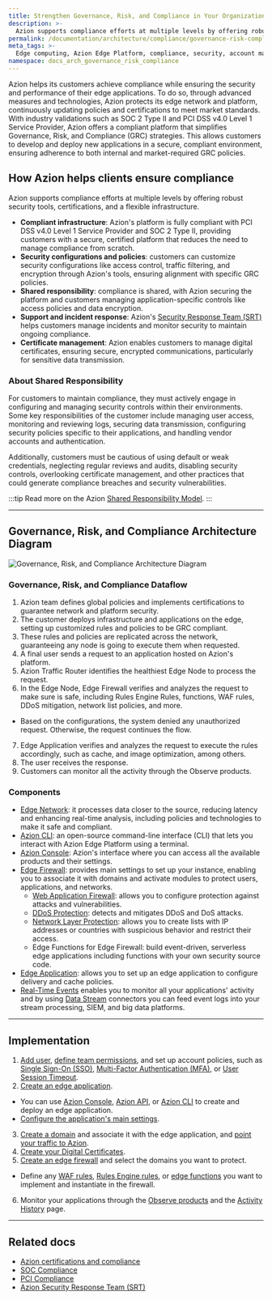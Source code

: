 ```yaml
---
title: Strengthen Governance, Risk, and Compliance in Your Organization
description: >-
  Azion supports compliance efforts at multiple levels by offering robust security tools, certifications, and a flexible infrastructure.
permalink: /documentation/architecture/compliance/governance-risk-compliance/
meta_tags: >-
  Edge computing, Azion Edge Platform, compliance, security, account management and policies, Shared Responsibility Model
namespace: docs_arch_governance_risk_compliance
---
```


Azion helps its customers achieve compliance while ensuring the security and performance of their edge applications. To do so, through advanced measures and technologies, Azion protects its edge network and platform, continuously updating policies and certifications to meet market standards. With industry validations such as SOC 2 Type II and PCI DSS v4.0 Level 1 Service Provider, Azion offers a compliant platform that simplifies Governance, Risk, and Compliance (GRC) strategies. This allows customers to develop and deploy new applications in a secure, compliant environment, ensuring adherence to both internal and market-required GRC policies.

## How Azion helps clients ensure compliance

Azion supports compliance efforts at multiple levels by offering robust security tools, certifications, and a flexible infrastructure.

- **Compliant infrastructure**: Azion's platform is fully compliant with PCI DSS v4.0 Level 1 Service Provider and SOC 2 Type II, providing customers with a secure, certified platform that reduces the need to manage compliance from scratch.
- **Security configurations and policies**: customers can customize security configurations like access control, traffic filtering, and encryption through Azion's tools, ensuring alignment with specific GRC policies.
- **Shared responsibility**: compliance is shared, with Azion securing the platform and customers managing application-specific controls like access policies and data encryption.
- **Support and incident response**: Azion's [Security Response Team (SRT)](/en/documentation/services/security-response-team/) helps customers manage incidents and monitor security to maintain ongoing compliance.
- **Certificate management**: Azion enables customers to manage digital certificates, ensuring secure, encrypted communications, particularly for sensitive data transmission.

### About Shared Responsibility

For customers to maintain compliance, they must actively engage in configuring and managing security controls within their environments. Some key responsibilities of the customer include managing user access, monitoring and reviewing logs, securing data transmission, configuring security policies specific to their applications, and handling vendor accounts and authentication. 

Additionally, customers must be cautious of using default or weak credentials, neglecting regular reviews and audits, disabling security controls, overlooking certificate management, and other practices that could generate compliance breaches and security vulnerabilities.

:::tip
Read more on the Azion [Shared Responsibility Model](/en/documentation/shared-responsibility/).
:::

---

## Governance, Risk, and Compliance Architecture Diagram

![Governance, Risk, and Compliance Architecture Diagram](/assets/docs/images/uploads/azion-governance-risk-compliance-architecture.png)

### Governance, Risk, and Compliance Dataflow

1. Azion team defines global policies and implements certifications to guarantee network and platform security.
2. The customer deploys infrastructure and applications on the edge, setting up customized rules and policies to be GRC compliant.
3. These rules and policies are replicated across the network, guaranteeing any node is going to execute them when requested.
4. A final user sends a request to an application hosted on Azion's platform.
5. Azion Traffic Router identifies the healthiest Edge Node to process the request.
6. In the Edge Node, Edge Firewall verifies and analyzes the request to make sure is safe, including Rules Engine Rules, functions, WAF rules, DDoS mitigation, network list policies, and more.
  - Based on the configurations, the system denied any unauthorized request. Otherwise, the request continues the flow. 
7. Edge Application verifies and analyzes the request to execute the rules accordingly, such as cache, and image optimization, among others.
8. The user receives the response.
9. Customers can monitor all the activity through the Observe products.

### Components

- [Edge Network](https://www.azion.com/en/products/our-network/): it processes data closer to the source, reducing latency and enhancing real-time analysis, including policies and technologies to make it safe and compliant.
- [Azion CLI](/en/documentation/products/azion-cli/overview/): an open-source command-line interface (CLI) that lets you interact with Azion Edge Platform using a terminal.
- [Azion Console](/en/documentation/products/guides/getting-to-know-azion-console/): Azion's interface where you can access all the available products and their settings.
- [Edge Firewall](/en/documentation/products/secure/edge-firewall/): provides main settings to set up your instance, enabling you to associate it with domains and activate modules to protect users, applications, and networks.
  - [Web Application Firewall](/en/documentation/products/secure/edge-firewall/web-application-firewall/): allows you to configure protection against attacks and vulnerabilities.
  - [DDoS Protection](/en/documentation/products/secure/edge-firewall/ddos-protection/): detects and mitigates DDoS and DoS attacks.
  - [Network Layer Protection](/en/documentation/products/secure/edge-firewall/network-layer-protection/): allows you to create lists with IP addresses or countries with suspicious behavior and restrict their access.
  - Edge Functions for Edge Firewall: build event-driven, serverless edge applications including functions with your own security source code.
- [Edge Application](/en/documentation/products/build/edge-application/): allows you to set up an edge application to configure delivery and cache policies.
- [Real-Time Events](/en/documentation/products/observe/real-time-metrics/) enables you to monitor all your applications' activity and by using [Data Stream](/en/documentation/products/observe/data-stream/) connectors you can feed event logs into your stream processing, SIEM, and big data platforms.

---

## Implementation

1. [Add user](/en/documentation/products/guides/users-management/), [define team permissions](/en/documentation/products/guides/teams-permissions/), and set up account policies, such as [Single Sign-On (SSO)](/en/documentation/products/accounts/single-sign-on/), [Multi-Factor Authentication (MFA)](/en/documentation/products/accounts/multi-factor-authentication/), or [User Session Timeout](/en/documentation/products/accounts/user-session-timeout/).
2. [Create an edge application](/en/documentation/products/guides/build/overview/).
  - You can use [Azion Console](https://console.azion.com/), [Azion API](https://api.azion.com/), or [Azion CLI](/en/documentation/products/azion-cli/overview/) to create and deploy an edge application.
  - [Configure the application's main settings](/en/documentation/products/guides/build/configure-main-settings/).
3. [Create a domain](/en/documentation/products/guides/configure-a-domain/) and associate it with the edge application, and [point your traffic to Azion](/en/documentation/products/guides/point-domain-to-azion/).
4. [Create your Digital Certificates](/en/documentation/products/guides/create-a-digital-certificate/).
5. [Create an edge firewall](/en/documentation/products/guides/secure/edge-firewall-configure-main-settings/) and select the domains you want to protect.
  - Define any [WAF rules](/en/documentation/products/guides/secure/create-waf-rule-set/), [Rules Engine rules](/en/documentation/products/secure/edge-firewall/rules-engine/), or [edge functions](/en/documentation/products/secure/edge-firewall/edge-functions/) you want to implement and instantiate in the firewall.
6. Monitor your applications through the [Observe products](/en/documentation/products/observe/overview/) and the [Activity History](/en/documentation/products/accounts/activity-history/) page.

---

## Related docs

- [Azion certifications and compliance](https://www.azion.com/en/compliance/)
- [SOC Compliance](/en/documentation/compliance/soc/)
- [PCI Compliance](/en/documentation/compliance/pci-dss-certification/)
- [Azion Security Response Team (SRT)](/en/documentation/services/security-response-team/)
